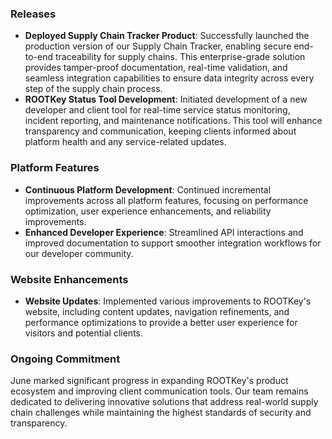 <Accordion title="June 2025">

### Releases
- **Deployed Supply Chain Tracker Product**: Successfully launched the production version of our Supply Chain Tracker, enabling secure end-to-end traceability for supply chains. This enterprise-grade solution provides tamper-proof documentation, real-time validation, and seamless integration capabilities to ensure data integrity across every step of the supply chain process.
- **ROOTKey Status Tool Development**: Initiated development of a new developer and client tool for real-time service status monitoring, incident reporting, and maintenance notifications. This tool will enhance transparency and communication, keeping clients informed about platform health and any service-related updates.

### Platform Features
- **Continuous Platform Development**: Continued incremental improvements across all platform features, focusing on performance optimization, user experience enhancements, and reliability improvements.
- **Enhanced Developer Experience**: Streamlined API interactions and improved documentation to support smoother integration workflows for our developer community.

### Website Enhancements
- **Website Updates**: Implemented various improvements to ROOTKey's website, including content updates, navigation refinements, and performance optimizations to provide a better user experience for visitors and potential clients.

### Ongoing Commitment
June marked significant progress in expanding ROOTKey's product ecosystem and improving client communication tools. Our team remains dedicated to delivering innovative solutions that address real-world supply chain challenges while maintaining the highest standards of security and transparency.

</Accordion>